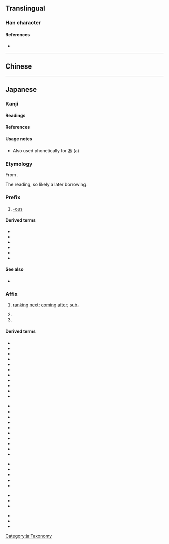 {{also|亞|亚}}
{{character info/new}}
==Translingual==
{{Han simplified forms|亞|亜|亚}}

===Han character===
{{Han char|rn=7|rad=二|as=05|sn=7|four=10107|canj=MLLM,XMLLM|ids=⿱𫝁一,⿻工中}}

====References====
* {{Han ref|kx=0087.111|dkj=00272|dj=0183.190|hdz=10021.010|uh=4E9C|ud=20124}}

----

==Chinese==
{{zh-see|亞|sgsv}}

----

==Japanese==
{{ja-kanji forms|亜|亞}}

===Kanji===
{{ja-kanji|grade=c|rs=二05|kyu=亞}}

====Readings====
{{ja-readings
|goon=え
|kanon=あ, あつ, おう
|kun=つ-ぎ, つ-ぐ
}}

====References====
{{ja-kref
|jis=3021
|ku=1601
|shift=889f
|euc=B0A1
|freq=1509
|nelson=43
|newnelson=81
|halpern=3540
|kld=2204
|heisig=1809
|tuttle=0a7.14
}}

====Usage notes====
* Also used phonetically for あ (a)

===Etymology===
{{ja-kanjitab|あ|yomi=kanon}}
From {{der|ja|ltc|sort=あん|-}} {{ltc-l|亞}}.

The ''{{ll|ja|漢音|kan'on}}'' reading, so likely a later borrowing.

===Prefix===
{{ja-pos|prefix|あ}}

# {{lb|ja|chemistry|sort=あ}} [[-ous]] {{gloss|indicates a lower oxidation number}}
#: {{ja-usex-inline|'''亜'''硫%酸|'''あ'''りゅう%さん|sulfur'''ous''' acid}}

====Derived terms====
{{der-top|-ous {{q|chemistry}}}}
* {{ja-r|次%亜|じ%あ|[[hypo-]] [[-ous]] {{q|chemistry}}}}
* {{ja-r|亜%砒%酸|あ%ひ%さん|[[arsenious]] [[acid]]}}
* {{ja-r|亜%燐%酸|あ%りん%さん|[[phosphorous acid]]}}
* {{ja-r|亜%硫%酸|あ%りゅう%さん|[[sulfurous acid]]}}
* {{ja-r|亜%硝%酸|あ%しょう%さん|[[nitrous acid]]}}
* {{ja-r|亜%酸%化 窒%素|あ%さん%か ちっ%そ|[[nitrous oxide]]}}
{{der-bottom}}

====See also====
* {{ja-r|次%亜|じ%あ-}}

===Affix===
{{ja-pos|affix|あ}}

# [[rank]]ing [[next]]; [[come|coming]] [[after]]; [[sub-]]
#: {{ja-usex-inline|'''亜'''種|'''あ'''しゅ|'''sub'''species}}
#: {{ja-usex-inline|'''亜'''熱%帯|'''あ'''ねっ%たい|'''sub'''tropics}}
# {{n-g|Used as a phonetic element in transliterations.}}
# {{short for|lang=ja|亜細亜||[[Asia]]|tr=Asia|sort=あしあ}}

====Derived terms====
{{der-top|second rank, sub-}}
* {{ja-r|亜%鉛|あ%えん|[[zinc]]}}
* {{ja-r|亜%鉛%鉄|あ%えん%てつ|[[galvanized]] [[iron]]}}
* {{ja-r|亜%音%速|あ%おん%そく|[[subsonic]] [[speed]]}}
* {{ja-r|亜%温%帯|あ%おん%たい|[[subtemperate]] [[zone]]}}
* {{ja-r|亜%寒%帯|あ%かん%たい|[[subarctic]] [[zone]]}}
* {{ja-r|亜%熱%帯|あ%ねっ%たい|[[subtropics]]}}
* {{ja-r|亜%大%陸|あ%たい%りく|[[subcontinent]]}}
* {{ja-r|亜%脱%臼|あ%だっ%きゅう|[[subluxation]]}}
* {{ja-r|亜%急%性|あ%きゅう%せい|[[subacute]]}}
* {{ja-r|亜%成%層%圏|あ%せい%そう%けん|[[substratosphere]]}}
* {{ja-r|亜%高%山%帯|あ%こう%ざん%たい|[[subalpine]] [[zone]]}}
{{der-mid}}
* {{ja-r|亜%群|あ%ぐん|[[subgroup]]}}
* {{ja-r|亜%綱|あ%こう|[[subclass]]}}
* {{ja-r|亜%科|あ%か|[[suborder]], [[subfamily]] {{q|taxonomy}}}}
* {{ja-r|亜%種|あ%しゅ|[[subspecies]]}}
* {{ja-r|亜%属|あ%ぞく|[[subgroup]], [[subgenus]]}}
* {{ja-r|亜%族|あ%ぞく|[[subgroup]]}}
* {{ja-r|亜%目|あ%もく|[[suborder]]}}
* {{ja-r|亜%門|あ%もん|[[subphylum]]}}
* {{ja-r|亜%流|あ%りゅう}}
* {{ja-r|亜%聖|あ%せい|sage of the second order}}
{{der-bottom}}

{{der-top|abbreviation for Asia}}
* {{ja-r|欧%亜|^おう%あ|[[Eurasia]]}}
* {{ja-r|亜%欧|^あ%おう|[[Eurasia]]}}
* {{ja-r|興%亜|こう%-^あ|[[Asian]] [[development]]}}
* {{ja-r|東%南%亜|^とう%なん%あ|[[Southeast Asia]]}}
* {{ja-r|東%亜|^とう%あ|[[East Asia]]}}
{{der-bottom}}

{{der-top|(others)}}
* {{ja-r|白%亜|はく%あ|[[chalk]]}}
* {{ja-r|白%亜%紀|^はく%あ%き|[[Cretaceous]] {{q|paleontology}}}}
* {{ja-r|白%亜%質|はく%あ%しつ|[[chalky]]}}
{{der-mid}}
* {{ja-r|亜%炭|あ%たん|[[brown coal]], [[lignite]]}}
* {{ja-r|亜%麻|あ%ま|[[flax]]}}
* {{ja-r|亜%鈴|あ%れい|[[dumbbell]]}}
{{der-bottom}}

[[Category:ja:Taxonomy]]